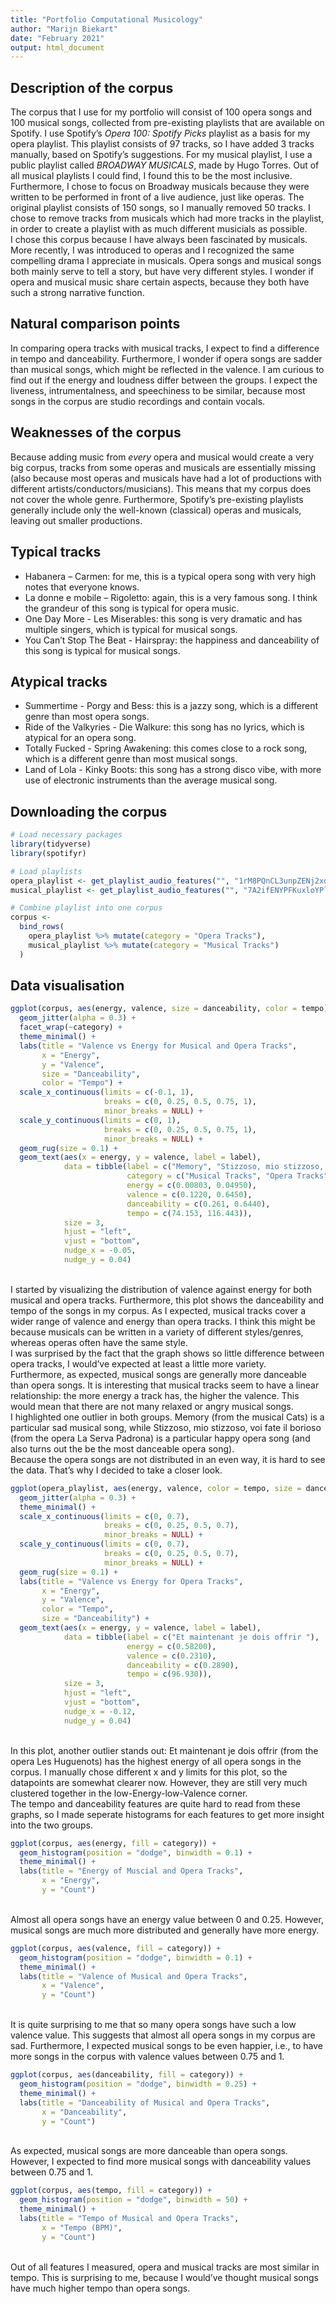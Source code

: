 ```yaml
---
title: "Portfolio Computational Musicology"
author: "Marijn Biekart"
date: "February 2021"
output: html_document
---
```


## Description of the corpus
The corpus that I use for my portfolio will consist of 100 opera songs and 100 musical songs, collected from pre-existing playlists that are available on Spotify. I use Spotify's *Opera 100: Spotify Picks* playlist as a basis for my opera playlist. This playlist consists of 97 tracks, so I have added 3 tracks manually, based on Spotify's suggestions. For my musical playlist, I use a public playlist called *BROADWAY MUSICALS*, made by Hugo Torres. Out of all musical playlists I could find, I found this to be the most inclusive. Furthermore, I chose to focus on Broadway musicals because they were written to be performed in front of a live audience, just like operas. The original playlist consists of 150 songs, so I manually removed 50 tracks. I chose to remove tracks from musicals which had more tracks in the playlist, in order to create a playlist with as much different musicials as possible. \
I chose this corpus because I have always been fascinated by musicals. More recently, I was introduced to operas and I recognized the same compelling drama I appreciate in musicals. Opera songs and musical songs both mainly serve to tell a story, but have very different styles. I wonder if opera and musical music share certain aspects, because they both have such a strong narrative function.

## Natural comparison points
In comparing opera tracks with musical tracks, I expect to find a difference in tempo and danceability. Furthermore, I wonder if opera songs are sadder than musical songs, which might be reflected in the valence. I am curious to find out if the energy and loudness differ between the groups. I expect the liveness, intrumentalness, and speechiness to be similar, because most songs in the corpus are studio recordings and contain vocals. 

## Weaknesses of the corpus
Because adding music from *every* opera and musical would create a very big corpus, tracks from some operas and musicals are essentially missing (also because most operas and musicals have had a lot of productions with different artists/conductors/musicians). This means that my corpus does not cover the whole genre. Furthermore, Spotify's pre-existing playlists generally include only the well-known (classical) operas and musicals, leaving out smaller productions.

## Typical tracks
  * Habanera – Carmen: for me, this is a typical opera song with very high notes that everyone knows.
  * La donne e mobile – Rigoletto: again, this is a very famous song. I think the grandeur of this song is typical for opera music.
  * One Day More - Les Miserables: this song is very dramatic and has multiple singers, which is typical for musical songs.
  * You Can't Stop The Beat - Hairspray: the happiness and danceability of this song is typical for musical songs.

## Atypical tracks
  * Summertime - Porgy and Bess: this is a jazzy song, which is a different genre than most opera songs.
  * Ride of the Valkyries - Die Walkure: this song has no lyrics, which is atypical for an opera song.
  * Totally Fucked - Spring Awakening: this comes close to a rock song, which is a different genre than most musical songs. 
  * Land of Lola - Kinky Boots: this song has a strong disco vibe, with more use of electronic instruments than the average musical song.

## Downloading the corpus
```r
# Load necessary packages
library(tidyverse)
library(spotifyr)
```
```r
# Load playlists 
opera_playlist <- get_playlist_audio_features("", "1rM8PQnCL3unpZENj2xdFa")
musical_playlist <- get_playlist_audio_features("", "7A2ifENYPFKuxloYPlYWtZ")

# Combine playlist into one corpus
corpus <-
  bind_rows(
    opera_playlist %>% mutate(category = "Opera Tracks"),
    musical_playlist %>% mutate(category = "Musical Tracks")
  )
```

## Data visualisation
```r
ggplot(corpus, aes(energy, valence, size = danceability, color = tempo)) +
  geom_jitter(alpha = 0.3) +
  facet_wrap(~category) +
  theme_minimal() +
  labs(title = "Valence vs Energy for Musical and Opera Tracks",
       x = "Energy",
       y = "Valence",
       size = "Danceability",
       color = "Tempo") +
  scale_x_continuous(limits = c(-0.1, 1),
                     breaks = c(0, 0.25, 0.5, 0.75, 1),
                     minor_breaks = NULL) +
  scale_y_continuous(limits = c(0, 1),
                     breaks = c(0, 0.25, 0.5, 0.75, 1),
                     minor_breaks = NULL) +
  geom_rug(size = 0.1) +
  geom_text(aes(x = energy, y = valence, label = label),
            data = tibble(label = c("Memory", "Stizzoso, mio stizzoso, voi fate il borioso"),
                          category = c("Musical Tracks", "Opera Tracks"),
                          energy = c(0.00803, 0.04950),
                          valence = c(0.1220, 0.6450),
                          danceability = c(0.261, 0.6440),
                          tempo = c(74.153, 116.443)),
            size = 3,
            hjust = "left",
            vjust = "bottom",
            nudge_x = -0.05,
            nudge_y = 0.04)
```
\
I started by visualizing the distribution of valence against energy for both musical and opera tracks. Furthermore, this plot shows the danceability and tempo of the songs in my corpus. As I expected, musical tracks cover a wider range of valence and energy than opera tracks. I think this might be because musicals can be written in a variety of different styles/genres, whereas operas often have the same style. \
I was surprised by the fact that the graph shows so little difference between opera tracks, I would've expected at least a little more variety. \
Furthermore, as expected, musical songs are generally more danceable than opera songs. It is interesting that musical tracks seem to have a linear relationship: the more energy a track has, the higher the valence. This would mean that there are not many relaxed or angry musical songs. \
I highlighted one outlier in both groups. Memory (from the musical Cats) is a particular sad musical song, while Stizzoso, mio stizzoso, voi fate il borioso (from the opera La Serva Padrona) is a particular happy opera song (and also turns out the be the most danceable opera song). \
Because the opera songs are not distributed in an even way, it is hard to see the data. That's why I decided to take a closer look. 
\

```r
ggplot(opera_playlist, aes(energy, valence, color = tempo, size = danceability)) +
  geom_jitter(alpha = 0.3) +
  theme_minimal() +
  scale_x_continuous(limits = c(0, 0.7),
                     breaks = c(0, 0.25, 0.5, 0.7),
                     minor_breaks = NULL) +
  scale_y_continuous(limits = c(0, 0.7),
                     breaks = c(0, 0.25, 0.5, 0.7),
                     minor_breaks = NULL) +
  geom_rug(size = 0.1) +
  labs(title = "Valence vs Energy for Opera Tracks",
       x = "Energy",
       y = "Valence",
       color = "Tempo",
       size = "Danceability") +
  geom_text(aes(x = energy, y = valence, label = label),
            data = tibble(label = c("Et maintenant je dois offrir "),
                          energy = c(0.58200),
                          valence = c(0.2310),
                          danceability = c(0.2890),
                          tempo = c(96.930)),
            size = 3,
            hjust = "left",
            vjust = "bottom",
            nudge_x = -0.12,
            nudge_y = 0.04)
```
\
In this plot, another outlier stands out: Et maintenant je dois offrir (from the opera Les Huguenots) has the highest energy of all opera songs in the corpus. I manually chose different x and y limits for this plot, so the datapoints are somewhat clearer now. However, they are still very much clustered together in the low-Energy-low-Valence corner. \
The tempo and danceability features are quite hard to read from these graphs, so I made seperate histograms for each features to get more insight into the two groups. 
\
```r
ggplot(corpus, aes(energy, fill = category)) +
  geom_histogram(position = "dodge", binwidth = 0.1) +
  theme_minimal() +
  labs(title = "Energy of Muscial and Opera Tracks",
       x = "Energy",
       y = "Count")
```
\
Almost all opera songs have an energy value between 0 and 0.25. However, musical songs are much more distributed and generally have more energy. \

```r
ggplot(corpus, aes(valence, fill = category)) +
  geom_histogram(position = "dodge", binwidth = 0.1) +
  theme_minimal() +
  labs(title = "Valence of Musical and Opera Tracks",
       x = "Valence",
       y = "Count")
```
\
It is quite surprising to me that so many opera songs have such a low valence value. This suggests that almost all opera songs in my corpus are sad. Furthermore, I expected musical songs to be even happier, i.e., to have more songs in the corpus with valence values between 0.75 and 1. \

```r
ggplot(corpus, aes(danceability, fill = category)) +
  geom_histogram(position = "dodge", binwidth = 0.25) +
  theme_minimal() +
  labs(title = "Danceability of Musical and Opera Tracks",
       x = "Danceability",
       y = "Count")
```
\
As expected, musical songs are more danceable than opera songs. However, I expected to find more musical songs with danceability values between 0.75 and 1.
\
```r
ggplot(corpus, aes(tempo, fill = category)) +
  geom_histogram(position = "dodge", binwidth = 50) +
  theme_minimal() +
  labs(title = "Tempo of Musical and Opera Tracks",
       x = "Tempo (BPM)",
       y = "Count")
```
\
Out of all features I measured, opera and musical tracks are most similar in tempo. This is surprising to me, because I would've thought musical songs have much higher tempo than opera songs.
\